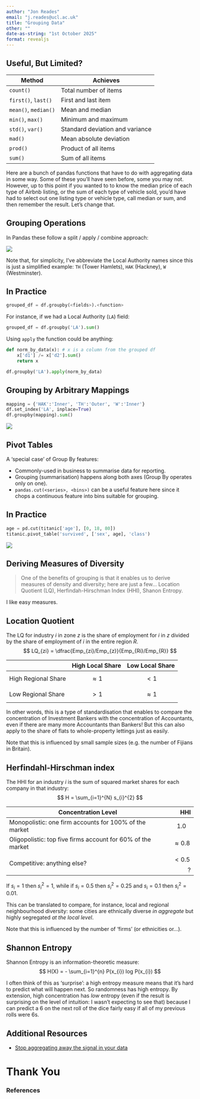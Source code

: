 ```yaml
---
author: "Jon Reades"
email: "j.reades@ucl.ac.uk"
title: "Grouping Data"
other: ""
date-as-string: "1st October 2025"
format: revealjs
---
```


## Useful, But Limited?

| Method           | Achieves                        |
| ---------------- | ------------------------------- |
| `count()`          | Total number of items           |
| `first()`, `last()`  | First and last item             |
| `mean()`, `median()` | Mean and median                 |
| `min()`, `max()`     | Minimum and maximum             |
| `std()`, `var()`     | Standard deviation and variance |
| `mad()`            | Mean absolute deviation         |
| `prod()`           | Product of all items            |
| `sum()`            | Sum of all items                |

::: {.notes}
Here are a bunch of pandas functions that have to do with aggregating data in some way. Some of these you'll have seen before, some you may not. However, up to this point if you wanted to to know the median price of each type of Airbnb listing, or the sum of each type of vehicle sold, you'd have had to select out one listing type or vehicle type, call median or sum, and then remember the result. Let's change that.
:::

## Grouping Operations

In Pandas these follow a split / apply / combine approach:

![](img/Split-Apply-Combine.png)

::: {.notes}

Note that, for simplicity, I've abbreviate the Local Authority names since this is just a simplified example: `TH` (Tower Hamlets), `HAK` (Hackney), `W` (Westminster).

:::

## In Practice {.smaller}

```python
grouped_df = df.groupby(<fields>).<function>
```

For instance, if we had a Local Authority (`LA`) field:

```python
grouped_df = df.groupby('LA').sum()
```

Using `apply` the function could be anything:

```python
def norm_by_data(x): # x is a column from the grouped df
	x['d1'] /= x['d2'].sum() 
	return x

df.groupby('LA').apply(norm_by_data)
```


## Grouping by Arbitrary Mappings

```python
mapping = {'HAK':'Inner', 'TH':'Outer', 'W':'Inner'}
df.set_index('LA', inplace=True)
df.groupby(mapping).sum()
```

![](img/Arbitrary_Mappings.png)


## Pivot Tables

A 'special case' of Group By features:

- Commonly-used in business to summarise data for reporting.
- Grouping (summarisation) happens along both axes (Group By operates only on one).
- `pandas.cut(<series>, <bins>)` can be a useful feature here since it chops a continuous feature into bins suitable for grouping.


## In Practice

```python
age = pd.cut(titanic['age'], [0, 18, 80])
titanic.pivot_table('survived', ['sex', age], 'class')
```

![](img/Pivot_Table.png)


## Deriving Measures of Diversity


> One of the benefits of grouping is that it enables us to derive measures of density and diversity; here are just a few... Location Quotient (LQ), Herfindah-Hirschman Index (HHI), Shanon Entropy.



::: {.notes}

I like easy measures.

:::

## Location Quotient {.smaller}


The LQ for industry *i* in zone *z* is the share of employment for *i* in *z* divided by the share of employment of *i* in the entire region *R*.
$$
LQ_{zi} = \dfrac{Emp_{zi}/Emp_{z}}{Emp_{Ri}/Emp_{R}}
$$


|  &nbsp; | High Local Share | Low Local Share |
| ------- | ---------------- | --------------- |
| High Regional Share | $$\approx 1$$ | $$< 1$$ |
| Low Regional Share  | $$> 1$$ | $$\approx 1$$ |




::: {.notes}

In other words, this is a type of standardisation that enables to compare the concentration of Investment Bankers with the concentration of Accountants, even if there are many more Accountants than Bankers! But this can also apply to the share of flats to whole-property lettings just as easily.

Note that this is influenced by small sample sizes (e.g. the number of Fijians in Britain).

:::

## Herfindahl-Hirschman index {.smaller}

The HHI for an industry *i* is the sum of squared market shares for each company in that industry:
$$
H = \sum_{i=1}^{N} s_{i}^{2}
$$


| Concentration Level | HHI | 
| ------------------- | --: |
| Monopolistic: one firm accounts for 100% of the market | $$1.0$$ |
| Oligopolistic: top five firms account for 60% of the market | $$\approx 0.8$$  |
| Competitive: anything else? | $$< 0.5$$? |





::: {.notes}

If $s_{i} = 1$ then $s_{i}^{2} = 1$, while if $s_{i} = 0.5$ then $s_{i}^{2} = 0.25$ and $s_{i} = 0.1$ then $s_{i}^{2} = 0.01$.

This can be translated to compare, for instance, local and regional neighbourhood diversity: some cities are ethnically diverse *in aggregate* but highly segregated *at the local level*.

Note that this is influenced by the number of 'firms' (or ethnicities or...).

:::

## Shannon Entropy

Shannon Entropy is an information-theoretic measure:
$$
H(X) = - \sum_{i=1}^{n} P(x_{i}) log P(x_{i})
$$


::: {.notes}

I often think of this as 'surprise': a high entropy measure means that it's hard to predict what will happen next. So randomness has high entropy. By extension, high concentration has *low* entropy (even if the result is surprising on the level of intuition: I wasn't expecting to see that) because I can predict a 6 on the next roll of the dice fairly easy if all of my previous rolls were 6s.

:::

## Additional Resources {.smaller}

- [Stop aggregating away the signal in your data](https://stackoverflow.blog/2022/03/03/stop-aggregating-away-the-signal-in-your-data/)

# Thank You {background-image="/img/web/title-slide.png" background-color="#0F0C11" background-opacity="0.2"}

<h3>References</h3>